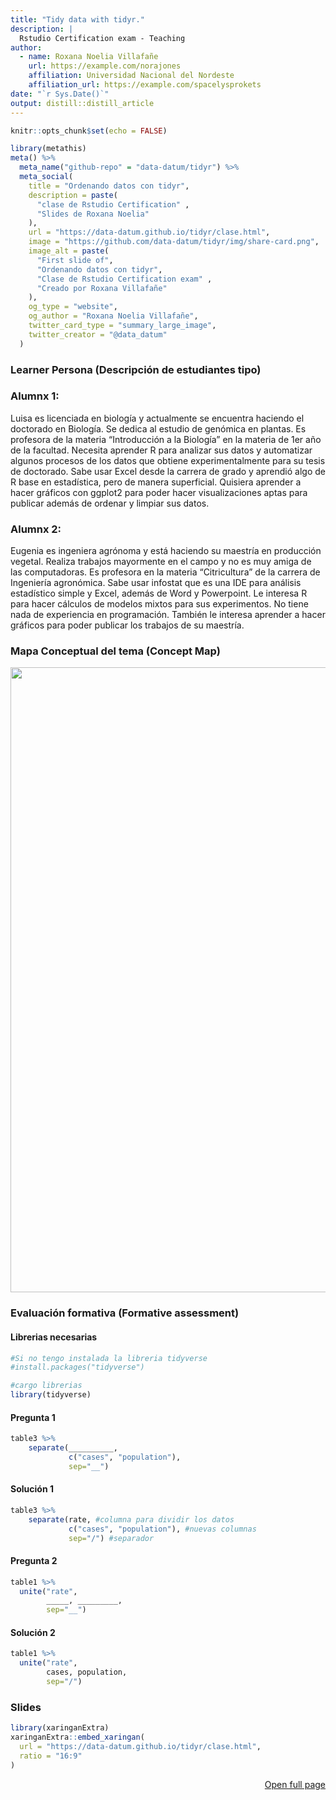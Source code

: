 ```yaml
---
title: "Tidy data with tidyr."
description: |
  Rstudio Certification exam - Teaching
author:
  - name: Roxana Noelia Villafañe 
    url: https://example.com/norajones
    affiliation: Universidad Nacional del Nordeste
    affiliation_url: https://example.com/spacelysprokets
date: "`r Sys.Date()`"
output: distill::distill_article
---
```


```r
knitr::opts_chunk$set(echo = FALSE)
```


<!-- inicio font awesome -->
<script src="https://kit.fontawesome.com/1f72d6921a.js" crossorigin="anonymous"></script>
<!-- final font awesome -->



```r
library(metathis)
meta() %>%
  meta_name("github-repo" = "data-datum/tidyr") %>% 
  meta_social(
    title = "Ordenando datos con tidyr",
    description = paste(
      "clase de Rstudio Certification" ,
      "Slides de Roxana Noelia"
    ),
    url = "https://data-datum.github.io/tidyr/clase.html",
    image = "https://github.com/data-datum/tidyr/img/share-card.png",
    image_alt = paste(
      "First slide of",
      "Ordenando datos con tidyr",
      "Clase de Rstudio Certification exam" ,
      "Creado por Roxana Villafañe"
    ),
    og_type = "website",
    og_author = "Roxana Noelia Villafañe",
    twitter_card_type = "summary_large_image",
    twitter_creator = "@data_datum"
  )
```

### Learner Persona (Descripción de estudiantes tipo)

### Alumnx 1:

Luisa es licenciada en biología y actualmente se encuentra haciendo el doctorado en Biología. Se dedica al estudio de genómica en plantas. Es profesora de la materia “Introducción a la Biología” en la materia de 1er año de la facultad. Necesita aprender R para analizar sus datos y automatizar algunos procesos de los datos que obtiene experimentalmente para su tesis de doctorado. Sabe usar Excel desde la carrera de grado y aprendió algo de R base en estadística, pero de manera superficial. Quisiera aprender a hacer gráficos con ggplot2 para poder hacer visualizaciones aptas para publicar además de ordenar y limpiar sus datos.


### Alumnx 2:

Eugenia es ingeniera agrónoma y está haciendo su maestría en producción vegetal. Realiza trabajos mayormente en el campo y no es muy amiga de las computadoras. Es profesora en la materia “Citricultura” de la carrera de Ingeniería agronómica. Sabe usar infostat que es una IDE para análisis estadístico simple y Excel, además de Word y Powerpoint. Le interesa R para hacer cálculos de modelos mixtos para sus experimentos. No tiene nada de experiencia en programación. También le interesa aprender a hacer gráficos para poder publicar los trabajos de su maestría.

### Mapa Conceptual del tema (Concept Map)

<img src="img/map.jpg" width="1000" />


### Evaluación formativa (Formative assessment)

#### Librerias necesarias

``` r
#Si no tengo instalada la libreria tidyverse
#install.packages("tidyverse")

#cargo librerias
library(tidyverse)

```


#### Pregunta 1
``` r
table3 %>%
    separate(__________, 
             c("cases", "population"), 
             sep="__")
```

#### Solución 1

``` r
table3 %>%
    separate(rate, #columna para dividir los datos
             c("cases", "population"), #nuevas columnas
             sep="/") #separador
```

#### Pregunta 2 

```r
table1 %>%
  unite("rate",
        _____, _________,
        sep="__")
```



#### Solución 2

```r
table1 %>%
  unite("rate",
        cases, population,
        sep="/")
```


### Slides



```r
library(xaringanExtra)
xaringanExtra::embed_xaringan(
  url = "https://data-datum.github.io/tidyr/clase.html",
  ratio = "16:9"
)
```


<p style="text-align:right;">[<i class="fas fa-external-link-alt"></i> Open full page](https://data-datum.github.io/tidyr/clase.html)</p>
